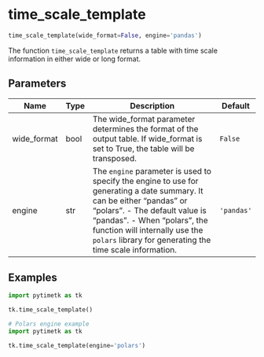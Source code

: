 # time_scale_template { #pytimetk.time_scale_template }

```python
time_scale_template(wide_format=False, engine='pandas')
```

The function `time_scale_template` returns a table with time scale
information in either wide or long format.

## Parameters {.doc-section .doc-section-parameters}

| Name        | Type   | Description                                                                                                                                                                                                                                                                              | Default    |
|-------------|--------|------------------------------------------------------------------------------------------------------------------------------------------------------------------------------------------------------------------------------------------------------------------------------------------|------------|
| wide_format | bool   | The wide_format parameter determines the format of the output table. If wide_format is set to True, the table will be transposed.                                                                                                                                                        | `False`    |
| engine      | str    | The `engine` parameter is used to specify the engine to use for generating a date summary. It can be either "pandas" or "polars".  - The default value is "pandas".  - When "polars", the function will internally use the `polars` library   for generating the time scale information. | `'pandas'` |

## Examples {.doc-section .doc-section-examples}

```python
import pytimetk as tk

tk.time_scale_template()
```

```python
# Polars engine example
import pytimetk as tk

tk.time_scale_template(engine='polars')
```